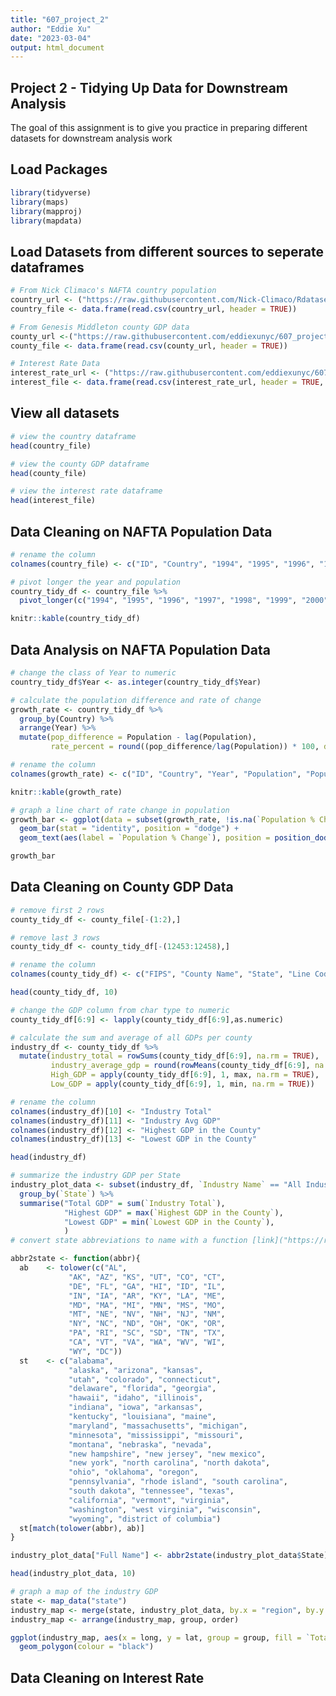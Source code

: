 ```yaml
---
title: "607_project_2"
author: "Eddie Xu"
date: "2023-03-04"
output: html_document
---
```

## Project 2 - Tidying Up Data for Downstream Analysis
The goal of this assignment is to give you practice in preparing different datasets for downstream
analysis work

## Load Packages
```r
library(tidyverse)
library(maps)
library(mapproj)
library(mapdata)
```

## Load Datasets from different sources to seperate dataframes
```r
# From Nick Climaco's NAFTA country population
country_url <- ("https://raw.githubusercontent.com/Nick-Climaco/Rdataset/main/nafta_countries.csv")
country_file <- data.frame(read.csv(country_url, header = TRUE))

# From Genesis Middleton county GDP data
county_url <-("https://raw.githubusercontent.com/eddiexunyc/607_project_2/main/Resources/gdp_by_county.csv")
county_file <- data.frame(read.csv(county_url, header = TRUE))

# Interest Rate Data
interest_rate_url <- ("https://raw.githubusercontent.com/eddiexunyc/607_project_2/main/Resources/interest_rate.csv")
interest_file <- data.frame(read.csv(interest_rate_url, header = TRUE, sep = ";"))
```

## View all datasets
```r
# view the country dataframe
head(country_file)
```

```r
# view the county GDP dataframe
head(county_file)
```

```r
# view the interest rate dataframe
head(interest_file)
```

## Data Cleaning on NAFTA Population Data
```r
# rename the column 
colnames(country_file) <- c("ID", "Country", "1994", "1995", "1996", "1997", "1998", "1999", "2000")

# pivot longer the year and population
country_tidy_df <- country_file %>%
  pivot_longer(c("1994", "1995", "1996", "1997", "1998", "1999", "2000"), names_to = "Year", values_to = "Population")

knitr::kable(country_tidy_df)
```

## Data Analysis on NAFTA Population Data
```r
# change the class of Year to numeric
country_tidy_df$Year <- as.integer(country_tidy_df$Year)

# calculate the population difference and rate of change
growth_rate <- country_tidy_df %>%
  group_by(Country) %>%
  arrange(Year) %>%
  mutate(pop_difference = Population - lag(Population),
         rate_percent = round((pop_difference/lag(Population)) * 100, digits = 2))

# rename the column
colnames(growth_rate) <- c("ID", "Country", "Year", "Population", "Population Difference", "Population % Change")

knitr::kable(growth_rate)
```

```r
# graph a line chart of rate change in population
growth_bar <- ggplot(data = subset(growth_rate, !is.na(`Population % Change`)), aes(x = Year, y = `Population % Change`, fill = `Country`)) +
  geom_bar(stat = "identity", position = "dodge") +
  geom_text(aes(label = `Population % Change`), position = position_dodge(0.9), color = "black", vjust = 1, hjust = 0.5)

growth_bar
```

## Data Cleaning on County GDP Data
```r
# remove first 2 rows
county_tidy_df <- county_file[-(1:2),]

# remove last 3 rows
county_tidy_df <- county_tidy_df[-(12453:12458),]

# rename the column
colnames(county_tidy_df) <- c("FIPS", "County Name", "State", "Line Code", "Industry Name", "GDP in 2012 (thousands of dollars)", "GDP in 2013 (thousands of dollars)", "GDP in 2014 (thousands of dollars)", "GDP in 2015 (thousands of dollars)")

head(county_tidy_df, 10)
```

```r
# change the GDP column from char type to numeric
county_tidy_df[6:9] <- lapply(county_tidy_df[6:9],as.numeric)

# calculate the sum and average of all GDPs per county
industry_df <- county_tidy_df %>%
  mutate(industry_total = rowSums(county_tidy_df[6:9], na.rm = TRUE),
         industry_average_gdp = round(rowMeans(county_tidy_df[6:9], na.rm =TRUE), digits = 2),
         High_GDP = apply(county_tidy_df[6:9], 1, max, na.rm = TRUE),
         Low_GDP = apply(county_tidy_df[6:9], 1, min, na.rm = TRUE))

# rename the column
colnames(industry_df)[10] <- "Industry Total"
colnames(industry_df)[11] <- "Industry Avg GDP"
colnames(industry_df)[12] <- "Highest GDP in the County"
colnames(industry_df)[13] <- "Lowest GDP in the County"

head(industry_df)
```

```r
# summarize the industry GDP per State
industry_plot_data <- subset(industry_df, `Industry Name` == "All Industries") %>%
  group_by(`State`) %>%
  summarise("Total GDP" = sum(`Industry Total`),
            "Highest GDP" = max(`Highest GDP in the County`),
            "Lowest GDP" = min(`Lowest GDP in the County`),
            )
# convert state abbreviations to name with a function [link]("https://rdrr.io/cran/usdata/src/R/abbr2state.R")

abbr2state <- function(abbr){
  ab    <- tolower(c("AL",
             "AK", "AZ", "KS", "UT", "CO", "CT",
             "DE", "FL", "GA", "HI", "ID", "IL",
             "IN", "IA", "AR", "KY", "LA", "ME",
             "MD", "MA", "MI", "MN", "MS", "MO",
             "MT", "NE", "NV", "NH", "NJ", "NM",
             "NY", "NC", "ND", "OH", "OK", "OR",
             "PA", "RI", "SC", "SD", "TN", "TX",
             "CA", "VT", "VA", "WA", "WV", "WI",
             "WY", "DC"))
  st    <- c("alabama",
             "alaska", "arizona", "kansas",
             "utah", "colorado", "connecticut",
             "delaware", "florida", "georgia",
             "hawaii", "idaho", "illinois",
             "indiana", "iowa", "arkansas",
             "kentucky", "louisiana", "maine",
             "maryland", "massachusetts", "michigan",
             "minnesota", "mississippi", "missouri",
             "montana", "nebraska", "nevada",
             "new hampshire", "new jersey", "new mexico",
             "new york", "north carolina", "north dakota",
             "ohio", "oklahoma", "oregon",
             "pennsylvania", "rhode island", "south carolina",
             "south dakota", "tennessee", "texas",
             "california", "vermont", "virginia",
             "washington", "west virginia", "wisconsin",
             "wyoming", "district of columbia")
  st[match(tolower(abbr), ab)]
}

industry_plot_data["Full Name"] <- abbr2state(industry_plot_data$State)

head(industry_plot_data, 10)
```

```r
# graph a map of the industry GDP
state <- map_data("state")
industry_map <- merge(state, industry_plot_data, by.x = "region", by.y = "Full Name")
industry_map <- arrange(industry_map, group, order)

ggplot(industry_map, aes(x = long, y = lat, group = group, fill = `Total GDP`)) +
  geom_polygon(colour = "black")
```

## Data Cleaning on Interest Rate
```r

```





